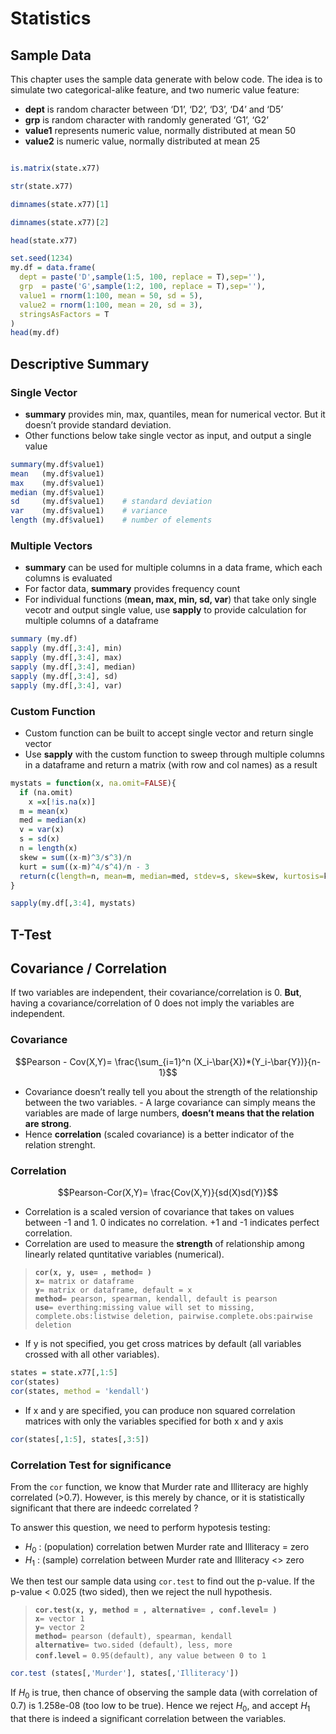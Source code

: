 # Statistics

## Sample Data
This chapter uses the sample data generate with below code. The idea is to simulate two categorical-alike feature, and two numeric value feature:  

- **dept** is random character between 'D1', 'D2', 'D3', 'D4' and 'D5'  
- **grp** is random character with randomly generated 'G1', 'G2'  
- **value1** represents numeric value, normally distributed at mean 50  
- **value2** is numeric value, normally distributed at mean 25  
```r

```

```r
is.matrix(state.x77)

str(state.x77)

dimnames(state.x77)[1]

dimnames(state.x77)[2]

head(state.x77)
```


```r
set.seed(1234)
my.df = data.frame(
  dept = paste('D',sample(1:5, 100, replace = T),sep=''),
  grp  = paste('G',sample(1:2, 100, replace = T),sep=''),
  value1 = rnorm(1:100, mean = 50, sd = 5),
  value2 = rnorm(1:100, mean = 20, sd = 3),
  stringsAsFactors = T
)
head(my.df)
```

## Descriptive Summary

### Single Vector

- **summary** provides min, max, quantiles, mean for numerical vector. But it doesn't provide standard deviation.
- Other functions below take single vector as input, and output a single value
```r
summary(my.df$value1)
mean   (my.df$value1)
max    (my.df$value1)
median (my.df$value1)
sd     (my.df$value1)    # standard deviation
var    (my.df$value1)    # variance
length (my.df$value1)    # number of elements
```

### Multiple Vectors

- **summary** can be used for multiple columns in a data frame, which each columns is evaluated
- For factor data, **summary** provides frequency count
- For individual functions (**mean, max, min, sd, var**) that take only single vecotr and output single value, use **sapply** to provide calculation for multiple columns of a dataframe
```r
summary (my.df)
sapply (my.df[,3:4], min)
sapply (my.df[,3:4], max)
sapply (my.df[,3:4], median)
sapply (my.df[,3:4], sd)
sapply (my.df[,3:4], var)
```


### Custom Function

- Custom function can be built to accept single vector and return single vector
- Use **sapply** with the custom function to sweep through multiple columns in a dataframe and return a matrix (with row and col names) as a result
```r
mystats = function(x, na.omit=FALSE){
  if (na.omit)
    x =x[!is.na(x)]
  m = mean(x)
  med = median(x)
  v = var(x)
  s = sd(x)
  n = length(x)
  skew = sum((x-m)^3/s^3)/n
  kurt = sum((x-m)^4/s^4)/n - 3
  return(c(length=n, mean=m, median=med, stdev=s, skew=skew, kurtosis=kurt))
}

sapply(my.df[,3:4], mystats)
```
## T-Test

## Covariance / Correlation

If two variables are independent, their covariance/correlation  is 0.
**But**, having a covariance/correlation  of 0 does not imply the variables are independent. 

### Covariance

$$Pearson - Cov(X,Y)= \frac{\sum_{i=1}^n (X_i-\bar{X})*(Y_i-\bar{Y})}{n-1}$$  

- Covariance doesn't really tell you about the strength of the relationship between the two variables. - A large covariance can simply means the variables are made of large numbers, **doesn't means that the relation are strong**.  
- Hence **correlation** (scaled covariance) is a better indicator of the relation strenght.  

### Correlation

$$Pearson-Cor(X,Y)= \frac{Cov(X,Y)}{sd(X)sd(Y)}$$  

- Correlation is a scaled version of covariance that takes on values between -1 and 1. 0 indicates no correlation. +1 and -1 indicates perfect correlation.  
- Correlation  are used to measure the **strength** of relationship among linearly related quntitative variables (numerical).  

>**`cor(x, y, use= , method= )`**  
>**`x`**`      = matrix or dataframe`  
>**`y`**`      = matrix or dataframe, default = x`  
>**`method`**` = pearson, spearman, kendall, default is pearson`  
>**`use`**`    = everthing:missing value will set to missing, complete.obs:listwise deletion, pairwise.complete.obs:pairwise deletion`  

- If y is not specified, you get cross matrices by default (all variables crossed with all other variables).  
```r
states = state.x77[,1:5]
cor(states) 
cor(states, method = 'kendall') 
```

- If x and y are specified, you can produce non squared correlation matrices with only the variables specified for both x and y axis 
```r
cor(states[,1:5], states[,3:5])
```


### Correlation Test for significance

From the `cor` function, we know that Murder rate and Illiteracy are highly correlated (>0.7). However, is this merely by chance, or it is statistically significant that there are indeedc correlated ?   

To answer this question, we need to perform hypotesis testing:  

- $H_0$ : (population) correlation betwen Murder rate and Illiteracy = zero  
- $H_1$ : (sample) correlation between Murder rate and Illiteracy <> zero  

We then test our sample data using `cor.test` to find out the p-value. If the p-value < 0.025 (two sided), then we reject the null hypothesis.

>**`cor.test(x, y, method = , alternative= , conf.level= )`**  
>**`x`**`      = vector 1`  
>**`y`**`      = vector 2`  
>**`method`**` = pearson (default), spearman, kendall`  
>**`alternative`**`    = two.sided (default), less, more`  
>**`conf.level`** `= 0.95(default), any value between 0 to 1`  

```r
cor.test (states[,'Murder'], states[,'Illiteracy'])
```

If $H_0$ is true, then chance of observing the sample data (with correlation of 0.7) is 1.258e-08
(too low to be true). Hence we reject $H_0$, and accept $H_1$ that there is indeed a significant correlation between the variables.
